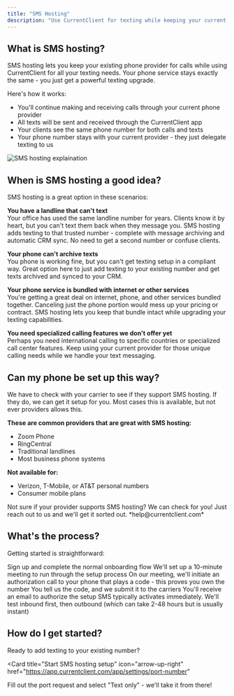 ```yaml
---
title: "SMS Hosting"
description: "Use CurrentClient for texting while keeping your current phone service for calls"
---
```


## What is SMS hosting?

SMS hosting lets you keep your existing phone provider for calls while using CurrentClient for all your texting needs. Your phone service stays exactly the same - you just get a powerful texting upgrade.

Here's how it works:

- You'll continue making and receiving calls through your current phone provider
- All texts will be sent and received through the CurrentClient app
- Your clients see the same phone number for both calls and texts
- Your phone number stays with your current provider - they just delegate texting to us

<Frame>
    <img
src="/images/explainers/cc-smshosting.png"
alt="SMS hosting explaination"
className="rounded-xl"
/>

</Frame>

## When is SMS hosting a good idea?

SMS hosting is a great option in these scenarios:

**You have a landline that can't text**  
Your office has used the same landline number for years. Clients know it by heart, but you can't text them back when they message you. SMS hosting adds texting to that trusted number - complete with message archiving and automatic CRM sync. No need to get a second number or confuse clients.

**Your phone can't archive texts**  
You phone is working fine, but you can't get texting setup in a compliant way. Great option here to just add texting to your existing number and get texts archived and synced to your CRM.

**Your phone service is bundled with internet or other services**  
You're getting a great deal on internet, phone, and other services bundled together. Canceling just the phone portion would mess up your pricing or contract. SMS hosting lets you keep that bundle intact while upgrading your texting capabilities.

**You need specialized calling features we don't offer yet**  
Perhaps you need international calling to specific countries or specialized call center features. Keep using your current provider for those unique calling needs while we handle your text messaging.

## Can my phone be set up this way?

We have to check with your carrier to see if they support SMS hosting. If they do, we can get it setup for you. Most cases this is available, but not ever providers allows this.

**These are common providers that are great with SMS hosting:**

- Zoom Phone
- RingCentral
- Traditional landlines
- Most business phone systems

**Not available for:**

- Verizon, T-Mobile, or AT&T personal numbers
- Consumer mobile plans

<Info>
  Not sure if your provider supports SMS hosting? We can check for you! Just
  reach out to us and we'll get it sorted out. *help@currentclient.com*
</Info>

## What's the process?

Getting started is straightforward:

<Steps>
  <Step title="Create your account">
    Sign up and complete the normal onboarding flow
  </Step>

<Step title="Schedule a quick setup call">
  We'll set up a 10-minute meeting to run through the setup process
</Step>

<Step title="Verify your number">
  On our meeting, we'll initiate an authorization call to your phone that plays
  a code - this proves you own the number
</Step>

<Step title="Submit authorization">
  You tell us the code, and we submit it to the carriers
</Step>

<Step title="E-sign the request">
  You'll receive an email to authorize the setup
</Step>

  <Step title="Start texting">
    SMS typically activates immediately. We'll test inbound first, then outbound
    (which can take 2-48 hours but is usually instant)
  </Step>
</Steps>

## How do I get started?

Ready to add texting to your existing number?

<Card
  title="Start SMS hosting setup"
  icon="arrow-up-right"
  href="https://app.currentclient.com/app/settings/port-number"
>
  Fill out the port request and select "Text only" - we'll take it from there!
</Card>
